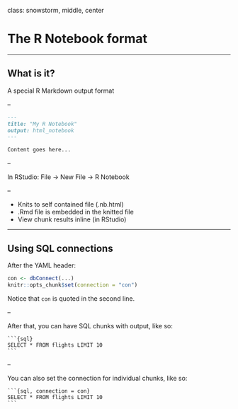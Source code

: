 class: snowstorm, middle, center

# The R Notebook format

---

## What is it?

A special R Markdown output format

--

```md
---
title: "My R Notebook"
output: html_notebook
---

Content goes here...
```

--

In RStudio: File → New File → R Notebook

--

- Knits to self contained file (.nb.html)
- .Rmd file is embedded in the knitted file
- View chunk results inline (in RStudio)

---

## Using SQL connections

After the YAML header:

```r
con <- dbConnect(...)
knitr::opts_chunk$set(connection = "con")
```

Notice that `con` is quoted in the second line.

--

After that, you can have SQL chunks with output, like so:

    ```⁣{sql}
    SELECT * FROM flights LIMIT 10
    ```

--

You can also set the connection for individual chunks, like so:

    ```⁣{sql, connection = con}
    SELECT * FROM flights LIMIT 10
    ```
